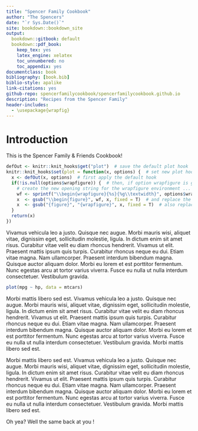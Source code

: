 ```yaml
--- 
title: "Spencer Family Cookbook"
author: "The Spencers"
date: "`r Sys.Date()`"
site: bookdown::bookdown_site
output: 
  bookdown::gitbook: default
  bookdown::pdf_book:
    keep_tex: yes
    latex_engine: xelatex
    toc_unnumbered: no
    toc_appendix: yes
documentclass: book
bibliography: [book.bib]
biblio-style: apalike
link-citations: yes
github-repo: spencerfamilycookbook/spencerfamilycookbook.github.io
description: "Recipes from the Spencer Family"
header-includes:
  - \usepackage{wrapfig}
---
```


# Introduction

This is the Spencer Family & Friends Cookbook!


```r
defOut <- knitr::knit_hooks$get("plot")  # save the default plot hook 
knitr::knit_hooks$set(plot = function(x, options) {  # set new plot hook ...
  x <- defOut(x, options)  # first apply the default hook
  if(!is.null(options$wrapfigure)) {  # then, if option wrapfigure is given ...
    # create the new opening string for the wrapfigure environment ...
    wf <- sprintf("\\begin{wrapfigure}{%s}{%g\\textwidth}", options$wrapfigure[[1]], options$wrapfigure[[2]])
    x  <- gsub("\\begin{figure}", wf, x, fixed = T)  # and replace the default one with it.
    x  <- gsub("{figure}", "{wrapfigure}", x, fixed = T)  # also replace the environment ending
  }
  return(x)
})
```

Vivamus vehicula leo a justo. Quisque nec augue. Morbi mauris wisi, aliquet vitae, dignissim eget, sollicitudin molestie, ligula. In dictum enim sit amet risus. Curabitur vitae velit eu diam rhoncus hendrerit. Vivamus ut elit. Praesent mattis ipsum quis turpis. Curabitur rhoncus neque eu dui. Etiam vitae magna. Nam ullamcorper. Praesent interdum bibendum magna. Quisque auctor aliquam dolor. Morbi eu lorem et est porttitor fermentum. Nunc egestas arcu at tortor varius viverra. Fusce eu nulla ut nulla interdum consectetuer. Vestibulum gravida. 

```r
plot(mpg ~ hp, data = mtcars)
```

Morbi mattis libero sed est. Vivamus vehicula leo a justo. Quisque nec augue. Morbi mauris wisi, aliquet vitae, dignissim eget, sollicitudin molestie, ligula. In dictum enim sit amet risus. Curabitur vitae velit eu diam rhoncus hendrerit. Vivamus ut elit. Praesent mattis ipsum quis turpis. Curabitur rhoncus neque eu dui. Etiam vitae magna. Nam ullamcorper. Praesent interdum bibendum magna. Quisque auctor aliquam dolor. Morbi eu lorem et est porttitor fermentum. Nunc egestas arcu at tortor varius viverra. Fusce eu nulla ut nulla interdum consectetuer. Vestibulum gravida. Morbi mattis libero sed est.

```{=latex}
\begin{wrapfigure}{R}{.25\textwidth}  
 \begin{center}
    \includegraphics[width=.2\textwidth]{"images/500.jpg"}
  \caption{Diamonds} 
\end{center}
\end{wrapfigure}
```

Morbi mattis libero sed est. Vivamus vehicula leo a justo. Quisque nec augue. Morbi mauris wisi, aliquet vitae, dignissim eget, sollicitudin molestie, ligula. In dictum enim sit amet risus. Curabitur vitae velit eu diam rhoncus hendrerit. Vivamus ut elit. Praesent mattis ipsum quis turpis. Curabitur rhoncus neque eu dui. Etiam vitae magna. Nam ullamcorper. Praesent interdum bibendum magna. Quisque auctor aliquam dolor. Morbi eu lorem et est porttitor fermentum. Nunc egestas arcu at tortor varius viverra. Fusce eu nulla ut nulla interdum consectetuer. Vestibulum gravida. Morbi mattis libero sed est.


Oh yea? Well the same back at you !
